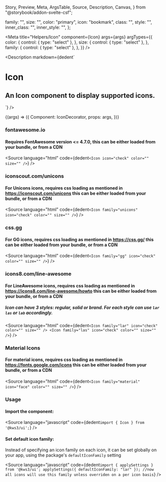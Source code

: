   Story,
  Preview,
  Meta,
  ArgsTable,
  Source,
  Description,
  Canvas,
} from "@storybook/addon-svelte-csf";

  family: "",
  size: "",
  color: "primary",
  icon: "bookmark",
  class: "",
  style: "",
  inner_class: "",
  inner_style: "",
};

<Version />

<Meta
  title="Helpers/Icon"
  component={Icon}
  args={args}
  argTypes={{
    color: {
      control: { type: "select" },
    },
    size: {
      control: { type: "select" },
    },
    family: {
      control: { type: "select" },
    },
  }}
/>

<Description
  markdown={dedent`
# Icon
## An Icon component to display supported icons.
`}
/>

<Canvas>
  <Story name="Icon" args={args}>
    {(args) => ({
      Component: IconDecorator,
      props: args,
    })}
  </Story>
</Canvas>

<ArgsTable story="Icon" />

### fontawesome.io

#### Requires FontAwesome version \<= 4.7.0, this can be either loaded from your bundle, or from a CDN

<Source language="html" code={dedent`<Icon icon="check" color="" size="" />`} />

### iconscout.com/unicons

#### For Unicons icons, requires css loading as mentioned in https://iconscout.com/unicons this can be either loaded from your bundle, or from a CDN

<Source
  language="html"
  code={dedent`<Icon family="unicons" icon="check" color="" size="" />`}
/>

### css.gg

#### For GG icons, requires css loading as mentioned in https://css.gg/ this can be either loaded from your bundle, or from a CDN

<Source
  language="html"
  code={dedent`<Icon family="gg" icon="check" color="" size="" />`}
/>

### icons8.com/line-awesome

#### For LineAwesome icons, requires css loading as mentioned in https://icons8.com/line-awesome/howto this can be either loaded from your bundle, or from a CDN

##### Icon can have 3 styles: regular, solid or brand. For each style can use `lar` `las` or `lab` accordingly.

<Source
  language="html"
  code={dedent`<Icon family="lar" icon="check" color="" size="" />
  <Icon family="las" icon="check" color="" size="" />`}
/>

### Material Icons

#### For material icons, requires css loading as mentioned in https://fonts.google.com/icons this can be either loaded from your bundle, or from a CDN

<Source
  language="html"
  code={dedent`<Icon family="material" icon="face" color="" size="" />`}
/>

### Usage

#### Import the component:

<Source language="javascript" code={dedent`import { Icon } from '@kws3/ui';`} />

#### Set default icon family:

Instead of specifying an icon family on each icon, it can be set globally on your app, using the package's `defaultIconFamily` setting

<Source
  language="javascript"
  code={dedent`import { applySettings } from '@kws3/ui';
  applySettings({
    defaultIconFamily: "lar"
  });
  //now all icons will use this family unless overriden on a per icon basis`}
/>
